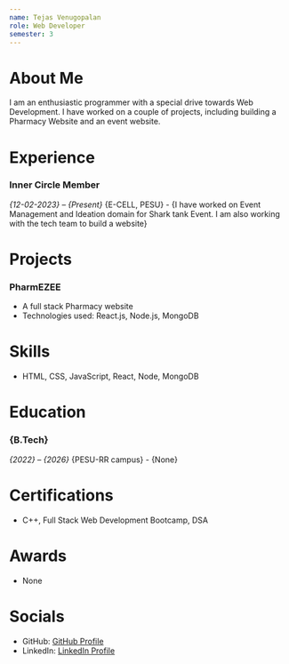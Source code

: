 ```yaml
---
name: Tejas Venugopalan
role: Web Developer
semester: 3
---
```


# About Me
I am an enthusiastic programmer with a special drive towards Web Development. I have worked on a couple of projects, including building a Pharmacy Website and an event website.

# Experience
### **Inner Circle Member**
_{12-02-2023} – {Present}_
{E-CELL, PESU} - {I have worked on Event Management and Ideation domain for Shark tank Event. I am also working with the tech team to build a website}

# Projects
### **PharmEZEE**
- A full stack Pharmacy website
- Technologies used: React.js, Node.js, MongoDB

# Skills
- HTML, CSS, JavaScript, React, Node, MongoDB

# Education
### {B.Tech}
_{2022} – {2026}_
{PESU-RR campus} - {None}

# Certifications
- C++, Full Stack Web Development Bootcamp, DSA

# Awards
- None

# Socials
- GitHub: [GitHub Profile](https://github.com/tejasvenu45)
- LinkedIn: [LinkedIn Profile](https://www.linkedin.com/in/tejas-venugopalan-149956244/)
